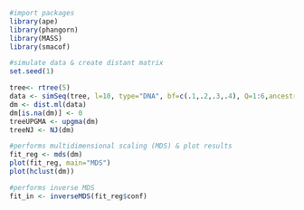 ```r
#import packages
library(ape)
library(phangorn)
library(MASS)
library(smacof)
```

```r
#simulate data & create distant matrix
set.seed(1)

tree<- rtree(5)
data <- simSeq(tree, l=10, type="DNA", bf=c(.1,.2,.3,.4), Q=1:6,ancestral=TRUE)
dm <- dist.ml(data)
dm[is.na(dm)] <- 0
treeUPGMA <- upgma(dm)
treeNJ <- NJ(dm)
```

```r
#performs multidimensional scaling (MDS) & plot results 
fit_reg <- mds(dm)
plot(fit_reg, main="MDS")
plot(hclust(dm))
```

```r
#performs inverse MDS
fit_in <- inverseMDS(fit_reg$conf)
```